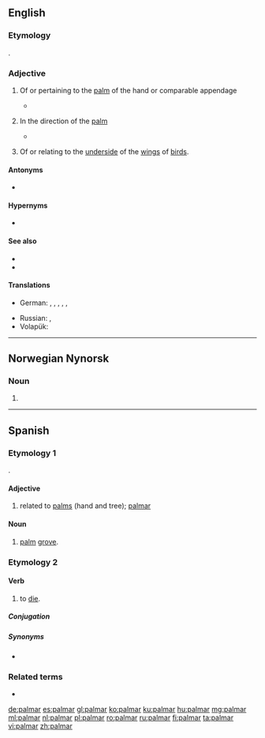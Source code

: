 ==English==

===Etymology===
{{etyl|la|en}} {{lena}} {{m|la|palmaris}}.

===Adjective===
{{en-adj}}

# {{lb|en|anatomy|not comparable}} Of or pertaining to the [[palm]] of the hand or comparable appendage
#* {{quote-journal|1988|May 20|Jack Clark|Touch of Death|Chicago Reader|url=https://securesite.chireader.com/cgi-bin/Archive/abridged2.bat?path=1988/880520/FNGRPRNT
|passage="A latent print on the '''palmar''' surface of our hands and the plantar surfaces of our foot is a scan that is entirely different from the scan on the rest of our bodies.}}
# {{lb|en|anatomy|and|medicine}} In the direction of the [[palm]]
#* {{quote-book|2002|John Gray Seiler|Essentials of Hand Surgery|url=http://books.google.com/books?id=Sy5vFiReInkC|isbn=0781735858|page=14
|passage=The long and ring superficialis tendons lie more '''palmar''' than the index and small.}}
# {{lb|en|zoology}} Of or relating to the [[underside]] of the [[wing]]s of [[bird]]s.

====Antonyms====
* {{sense|toward the palmar surface}} {{l|en|dorsal}}

====Hypernyms====
* {{l|en|volar}}

====See also====
* {{l|en|plantar}}
* {{l|en|ventral}}

====Translations====
{{trans-top|of or pertaining to the palm of the hand}}
* German: {{qualifier|technical}} {{t+|de|palmar}}, {{qualifier|technical}} {{t|de|Palmar-}}, {{qualifier|technical}} {{t+|de|volar}}, {{t|de|handflächenseitig}}, {{t|de|hohlhandseitig}}, {{t|de|Hand-}}
{{trans-mid}}
* Russian: {{t+|ru|ладо́нный}}, {{t|ru|пальма́рный}}
* Volapük: {{t|vo|namakevik}}
{{trans-bottom}}

----
==Norwegian Nynorsk==

===Noun===
{{head|nn|noun form|g=m}}

# {{inflection of|palme||indef|p|lang=nn}}

----

==Spanish==

===Etymology 1===
{{etyl|la|es}} {{m|la|palmāris}}.

====Adjective====
{{es-adj|pl=palmares}}

# related to [[palm|palms]] (hand and tree); [[#English|palmar]]

====Noun====
{{es-noun|m|es}}

# [[palm]] [[grove]].

===Etymology 2===

====Verb====
{{es-verb|palm|ar}}

# {{lb|es|colloquial}} to [[die]].

=====Conjugation=====
{{es-conj-ar|palm}}

=====Synonyms=====
* {{l|es|morir}}

===Related terms===
* {{l|es|palma}}

[[de:palmar]]
[[es:palmar]]
[[gl:palmar]]
[[ko:palmar]]
[[ku:palmar]]
[[hu:palmar]]
[[mg:palmar]]
[[ml:palmar]]
[[nl:palmar]]
[[pl:palmar]]
[[ro:palmar]]
[[ru:palmar]]
[[fi:palmar]]
[[ta:palmar]]
[[vi:palmar]]
[[zh:palmar]]